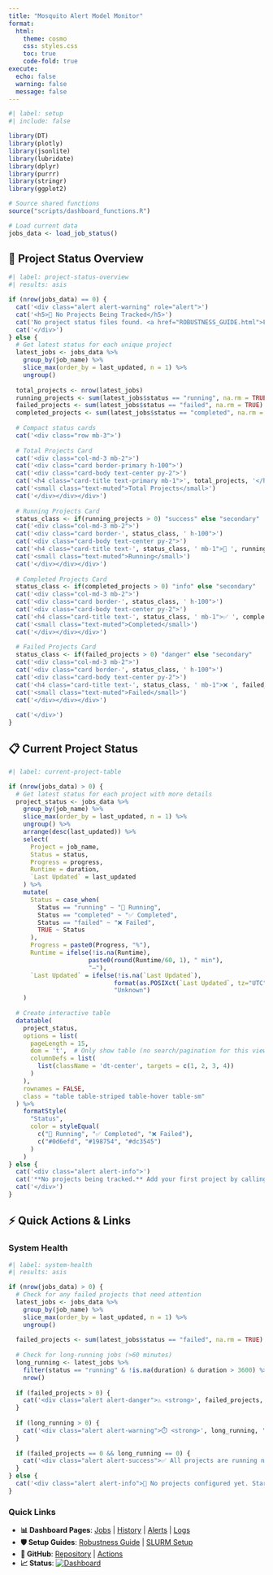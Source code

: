 ```yaml
---
title: "Mosquito Alert Model Monitor"
format: 
  html:
    theme: cosmo
    css: styles.css
    toc: true
    code-fold: true
execute:
  echo: false
  warning: false
  message: false
---
```


```r
#| label: setup
#| include: false

library(DT)
library(plotly)
library(jsonlite)
library(lubridate)
library(dplyr)
library(purrr)
library(stringr)
library(ggplot2)

# Source shared functions
source("scripts/dashboard_functions.R")

# Load current data
jobs_data <- load_job_status()
```

## 🎯 **Project Status Overview**

```r
#| label: project-status-overview
#| results: asis

if (nrow(jobs_data) == 0) {
  cat('<div class="alert alert-warning" role="alert">')
  cat('<h5>🚀 No Projects Being Tracked</h5>')
  cat('No project status files found. <a href="ROBUSTNESS_GUIDE.html">Follow the integration guide</a> to start monitoring your jobs.')
  cat('</div>')
} else {
  # Get latest status for each unique project
  latest_jobs <- jobs_data %>%
    group_by(job_name) %>%
    slice_max(order_by = last_updated, n = 1) %>%
    ungroup()
  
  total_projects <- nrow(latest_jobs)
  running_projects <- sum(latest_jobs$status == "running", na.rm = TRUE)
  failed_projects <- sum(latest_jobs$status == "failed", na.rm = TRUE)
  completed_projects <- sum(latest_jobs$status == "completed", na.rm = TRUE)
  
  # Compact status cards
  cat('<div class="row mb-3">')
  
  # Total Projects Card
  cat('<div class="col-md-3 mb-2">')
  cat('<div class="card border-primary h-100">')
  cat('<div class="card-body text-center py-2">')
  cat('<h4 class="card-title text-primary mb-1">', total_projects, '</h4>')
  cat('<small class="text-muted">Total Projects</small>')
  cat('</div></div></div>')
  
  # Running Projects Card
  status_class <- if(running_projects > 0) "success" else "secondary"
  cat('<div class="col-md-3 mb-2">')
  cat('<div class="card border-', status_class, ' h-100">')
  cat('<div class="card-body text-center py-2">')
  cat('<h4 class="card-title text-', status_class, ' mb-1">🔄 ', running_projects, '</h4>')
  cat('<small class="text-muted">Running</small>')
  cat('</div></div></div>')
  
  # Completed Projects Card  
  status_class <- if(completed_projects > 0) "info" else "secondary"
  cat('<div class="col-md-3 mb-2">')
  cat('<div class="card border-', status_class, ' h-100">')
  cat('<div class="card-body text-center py-2">')
  cat('<h4 class="card-title text-', status_class, ' mb-1">✅ ', completed_projects, '</h4>')
  cat('<small class="text-muted">Completed</small>')
  cat('</div></div></div>')
  
  # Failed Projects Card
  status_class <- if(failed_projects > 0) "danger" else "secondary"
  cat('<div class="col-md-3 mb-2">')
  cat('<div class="card border-', status_class, ' h-100">')
  cat('<div class="card-body text-center py-2">')
  cat('<h4 class="card-title text-', status_class, ' mb-1">❌ ', failed_projects, '</h4>')
  cat('<small class="text-muted">Failed</small>')
  cat('</div></div></div>')
  
  cat('</div>')
}
```

## 📋 **Current Project Status**

```r
#| label: current-project-table

if (nrow(jobs_data) > 0) {
  # Get latest status for each project with more details
  project_status <- jobs_data %>%
    group_by(job_name) %>%
    slice_max(order_by = last_updated, n = 1) %>%
    ungroup() %>%
    arrange(desc(last_updated)) %>%
    select(
      Project = job_name,
      Status = status,
      Progress = progress,
      Runtime = duration,
      `Last Updated` = last_updated
    ) %>%
    mutate(
      Status = case_when(
        Status == "running" ~ "🔄 Running",
        Status == "completed" ~ "✅ Completed", 
        Status == "failed" ~ "❌ Failed",
        TRUE ~ Status
      ),
      Progress = paste0(Progress, "%"),
      Runtime = ifelse(!is.na(Runtime), 
                      paste0(round(Runtime/60, 1), " min"), 
                      "—"),
      `Last Updated` = ifelse(!is.na(`Last Updated`), 
                             format(as.POSIXct(`Last Updated`, tz="UTC"), "%b %d, %H:%M UTC"),
                             "Unknown")
    )
  
  # Create interactive table
  datatable(
    project_status,
    options = list(
      pageLength = 15,
      dom = 't',  # Only show table (no search/pagination for this view)
      columnDefs = list(
        list(className = 'dt-center', targets = c(1, 2, 3, 4))
      )
    ),
    rownames = FALSE,
    class = "table table-striped table-hover table-sm"
  ) %>%
    formatStyle(
      "Status",
      color = styleEqual(
        c("🔄 Running", "✅ Completed", "❌ Failed"),
        c("#0d6efd", "#198754", "#dc3545")
      )
    )
} else {
  cat('<div class="alert alert-info">')
  cat('**No projects being tracked.** Add your first project by calling `update_job_status.sh` from your job scripts.')
  cat('</div>')
}
```

## ⚡ **Quick Actions & Links**

::: {.panel-tabset}

### System Health
```r
#| label: system-health
#| results: asis

if (nrow(jobs_data) > 0) {
  # Check for any failed projects that need attention
  latest_jobs <- jobs_data %>%
    group_by(job_name) %>%
    slice_max(order_by = last_updated, n = 1) %>%
    ungroup()
  
  failed_projects <- sum(latest_jobs$status == "failed", na.rm = TRUE)
  
  # Check for long-running jobs (>60 minutes)
  long_running <- latest_jobs %>%
    filter(status == "running" & !is.na(duration) & duration > 3600) %>%
    nrow()
  
  if (failed_projects > 0) {
    cat('<div class="alert alert-danger">⚠️ <strong>', failed_projects, '</strong> project(s) have failed - check the <a href="alerts.html">Alerts page</a> for details</div>')
  }
  
  if (long_running > 0) {
    cat('<div class="alert alert-warning">⏱️ <strong>', long_running, '</strong> project(s) have been running for over 1 hour</div>')
  }
  
  if (failed_projects == 0 && long_running == 0) {
    cat('<div class="alert alert-success">✅ All projects are running normally</div>')
  }
} else {
  cat('<div class="alert alert-info">🚀 No projects configured yet. Start by integrating your first job.</div>')
}
```

### Quick Links
- **📊 Dashboard Pages**: [Jobs](jobs.html) | [History](history.html) | [Alerts](alerts.html) | [Logs](logs.html)
- **🛡️ Setup Guides**: [Robustness Guide](ROBUSTNESS_GUIDE.html) | [SLURM Setup](SLURM_SETUP.html)
- **🔧 GitHub**: [Repository](https://github.com/Mosquito-Alert/mosquito-alert-model-monitor) | [Actions](https://github.com/Mosquito-Alert/mosquito-alert-model-monitor/actions)
- **📈 Status**: [![Dashboard](https://github.com/Mosquito-Alert/mosquito-alert-model-monitor/actions/workflows/deploy-dashboard.yml/badge.svg)](https://github.com/Mosquito-Alert/mosquito-alert-model-monitor/actions)

:::
